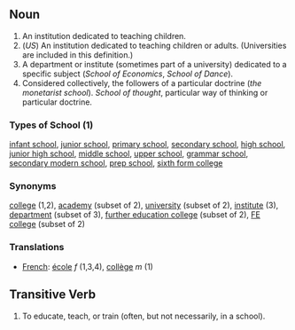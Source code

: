 ==Noun==

#An institution dedicated to teaching children.
#(''US'') An institution dedicated to teaching children or adults.  (Universities are included in this definition.)
#A department or institute (sometimes part of a university) dedicated to a specific subject (''School of Economics'', ''School of Dance'').
#Considered collectively, the followers of a particular doctrine (''the monetarist school''). ''School of thought'', particular way of thinking or particular doctrine.

===Types of School (1)===

[[infant school]], [[junior school]], [[primary school]], [[secondary school]], [[high school]], [[junior high school]], [[middle school]], [[upper school]], [[grammar school]], [[secondary modern school]], [[prep school]], [[sixth form college]]

===Synonyms===

[[college]] (1,2), [[academy]] (subset of 2), [[university]] (subset of 2), [[institute]] (3), [[department]] (subset of 3), [[further education college]] (subset of 2), [[FE college]] (subset of 2)

===Translations===

*[[French]]: [[école]] ''f'' (1,3,4), [[collège]] ''m'' (1)

==Transitive Verb==

#To educate, teach, or train (often, but not necessarily, in a school).